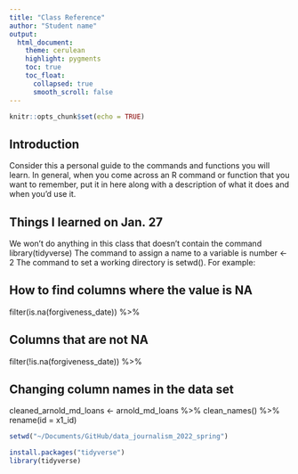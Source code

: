 ```yaml
---
title: "Class Reference"
author: "Student name"
output:
  html_document:
    theme: cerulean
    highlight: pygments
    toc: true
    toc_float:
      collapsed: true
      smooth_scroll: false
---
```


```r
knitr::opts_chunk$set(echo = TRUE)
```

## Introduction

Consider this a personal guide to the commands and functions you will learn. In general, when you come across an R command or function that you want to remember, put it in here along with a description of what it does and when you'd use it.

## Things I learned on Jan. 27

We won't do anything in this class that doesn't contain the command library(tidyverse)
The command to assign a name to a variable is number <- 2
The command to set a working directory is setwd(). For example:

## How to find columns where the value is NA

filter(is.na(forgiveness_date)) %>% 

## Columns that are not NA

  filter(!is.na(forgiveness_date)) %>%
  
## Changing column names in the data set

cleaned_arnold_md_loans <- arnold_md_loans %>%
  clean_names() %>%
  rename(id = x1_id) 


```r
setwd("~/Documents/GitHub/data_journalism_2022_spring")
```

```r
install.packages("tidyverse")
library(tidyverse)
```